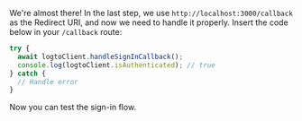 We're almost there! In the last step, we use `http://localhost:3000/callback` as the Redirect URI, and now we need to handle it properly. Insert the code below in your `/callback` route:

```ts
try {
  await logtoClient.handleSignInCallback();
  console.log(logtoClient.isAuthenticated); // true
} catch {
  // Handle error
}
```

Now you can test the sign-in flow.
